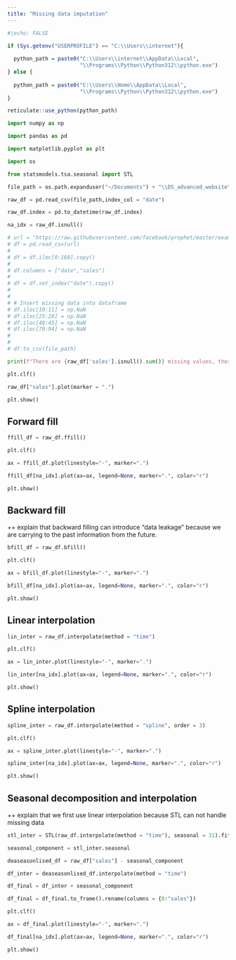 ```yaml
---
title: "Missing data imputation"
---
```


```r
#|echo: FALSE

if (Sys.getenv("USERPROFILE") == "C:\\Users\\internet"){
  
  python_path = paste0("C:\\Users\\internet\\AppData\\Local",
                       "\\Programs\\Python\\Python312\\python.exe")
} else {
  
  python_path = paste0("C:\\Users\\Home\\AppData\\Local",
                       "\\Programs\\Python\\Python312\\python.exe")
}

reticulate::use_python(python_path)

```

```python

import numpy as np

import pandas as pd

import matplotlib.pyplot as plt

import os 

from statsmodels.tsa.seasonal import STL

```

```python

file_path = os.path.expanduser("~/Documents") + "\\DS_advanced_website\\data\\example_retail_sales_missing.csv"

raw_df = pd.read_csv(file_path,index_col = "date")

raw_df.index = pd.to_datetime(raw_df.index)

na_idx = raw_df.isnull()

# url = "https://raw.githubusercontent.com/facebook/prophet/master/examples/example_retail_sales.csv"
# df = pd.read_csv(url)
# 
# df = df.iloc[0:160].copy()
# 
# df.columns = ["date","sales"]
# 
# df = df.set_index("date").copy()
# 
# 
# # Insert missing data into dataframe
# df.iloc[10:11] = np.NaN
# df.iloc[25:28] = np.NaN
# df.iloc[40:45] = np.NaN
# df.iloc[70:94] = np.NaN
# 
# 
# df.to_csv(file_path)

```

```python

print(f"There are {raw_df['sales'].isnull().sum()} missing values, these are {np.round(raw_df['sales'].isnull().sum() / len(raw_df)* 100,3)} percent of the data")

```

```python

plt.clf()

raw_df["sales"].plot(marker = ".")

plt.show()

```

## Forward fill

```python

ffill_df = raw_df.ffill()

plt.clf()

ax = ffill_df.plot(linestyle="-", marker=".")

ffill_df[na_idx].plot(ax=ax, legend=None, marker=".", color="r")

plt.show()

```

## Backward fill

++ explain that backward filling can introduce "data leakage" because we are carrying to the past information from the future.

```python

bfill_df = raw_df.bfill()

plt.clf()

ax = bfill_df.plot(linestyle="-", marker=".")

bfill_df[na_idx].plot(ax=ax, legend=None, marker=".", color="r")

plt.show()

```

## Linear interpolation

```python

lin_inter = raw_df.interpolate(method = "time")

plt.clf()

ax = lin_inter.plot(linestyle="-", marker=".")

lin_inter[na_idx].plot(ax=ax, legend=None, marker=".", color="r")

plt.show()

```

## Spline interpolation

```python

spline_inter = raw_df.interpolate(method = "spline", order = 3)

plt.clf()

ax = spline_inter.plot(linestyle="-", marker=".")

spline_inter[na_idx].plot(ax=ax, legend=None, marker=".", color="r")

plt.show()

```

## Seasonal decomposition and interpolation

++ explain that we first use linear interpolation because STL can not handle missing data

```python

stl_inter = STL(raw_df.interpolate(method = "time"), seasonal = 31).fit()

seasonal_component = stl_inter.seasonal

deaseasonlised_df = raw_df["sales"] - seasonal_component

df_inter = deaseasonlised_df.interpolate(method = "time")

df_final = df_inter + seasonal_component

df_final = df_final.to_frame().rename(columns = {0:"sales"})

```

```python

plt.clf()

ax = df_final.plot(linestyle="-", marker=".")

df_final[na_idx].plot(ax=ax, legend=None, marker=".", color="r")

plt.show()

```
